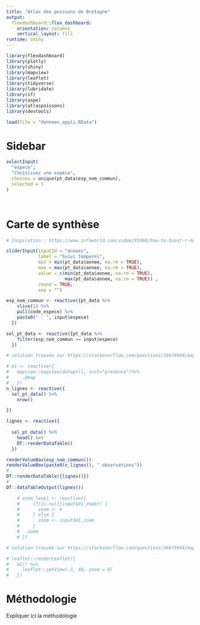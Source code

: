 ```yaml
---
title: "Atlas des poissons de Bretagne"
output: 
  flexdashboard::flex_dashboard:
    orientation: columns
    vertical_layout: fill
runtime: shiny
---
```


```r
library(flexdashboard)
library(plotly)
library(shiny)
library(mapview)
library(leaflet)
library(tidyverse)
library(lubridate)
library(sf)
library(aspe)
library(atlaspoissons)
library(devtools)
```


```r
load(file = "donnees_appli.RData")
```

Sidebar {.sidebar data-width=350}
=====================================

```r

selectInput(
  "espece",
  "Choisissez une espèce",
  choices = unique(pt_data$esp_nom_commun),
  selected = 1
)

                   

```




# Carte de synthèse


```r
# Inspiration : https://www.infoworld.com/video/95368/how-to-boost-r-markdown-interactivity-with-runtime-shiny

sliderInput(inputId = "annees",
            label = "Suivi temporel",
            min = min(pt_data$annee, na.rm = TRUE),
            max = max(pt_data$annee, na.rm = TRUE),
            value = c(min(pt_data$annee, na.rm = TRUE),
                      max(pt_data$annee, na.rm = TRUE)) ,
            round = TRUE,
            sep = "")

esp_nom_commun <- reactive({pt_data %>% 
    slice(1) %>% 
    pull(code_espece) %>% 
    paste0(" : ", input$espece)
  })

sel_pt_data <- reactive({pt_data %>%
    filter(esp_nom_commun == input$espece)
  })
```

<!-- Nombre de sites (points) échantillonnés au moins `r reactive({input$n_annees})` années : `r reactive({n_pops()})` -->

```r
# solution trouvée sur https://stackoverflow.com/questions/36679944/mapview-for-shiny

# m1 <- reactive({
#   mapview::mapview(datapt(), zcol="presence")%>%
#     .@map
#   })
n_lignes <- reactive({
  sel_pt_data() %>%
    nrow()

})

lignes <- reactive({
  
  sel_pt_data() %>%
    head() %>% 
    DT::renderDataTable()
  })
```


```r
renderValueBox(esp_nom_commun())
renderValueBox(paste0(n_lignes(), " observations"))
#
DT::renderDataTable({lignes()})
#
DT::dataTableOutput(lignes())

```


```r
    # zoom_level <- reactive({
    #     if(is.null(input$m1_zoom)) {
    #       zoom <- 6
    #     } else {
    #       zoom <- input$m1_zoom
    #     }
    #   zoom
    # })
```

<!-- zoom_level : `r reactive({zoom_level()})` -->


```r
# solution trouvée sur https://stackoverflow.com/questions/36679944/mapview-for-shiny

# leaflet::renderLeaflet({
#   m1() %>%
#     leaflet::setView(-3, 48, zoom = 8)
#   })

```



# Méthodologie

Expliquer ici la méthodologie

```r

```









